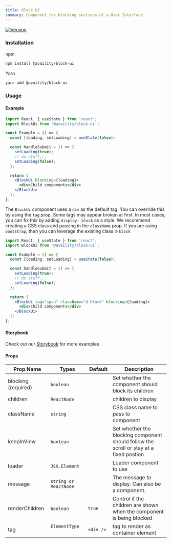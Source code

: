 ```yaml
---
title: Block UI
summary: Component for blocking sections of a User Interface
---
```


[![Version](https://img.shields.io/npm/v/@availity/block-ui.svg?style=for-the-badge)](https://www.npmjs.com/package/@availity/block-ui)

### Installation

npm

```bash
npm install @availity/block-ui
```

Yarn

```bash
yarn add @availity/block-ui
```

### Usage

#### Example

```jsx
import React, { useState } from 'react';
import BlockUi from '@availity/block-ui';

const Example = () => {
  const [loading, setLoading] = useState(false);

  const handleSubmit = () => {
    setLoading(true);
    // do stuff...
    setLoading(false);
  };

  return (
    <BlockUi blocking={loading}>
      <div>Child components</div>
    </BlockUi>
  );
};
```

The `BlockUi` component uses a `div` as the default tag. You can override this by using the `tag` prop. Some tags may appear broken at first. In most cases, you can fix this by adding `display: block` as a style. We recommend creating a CSS class and passing in the `className` prop. If you are using `bootstrap`, then you can leverage the existing class `d-block`

```jsx
import React, { useState } from 'react';
import BlockUi from '@availity/block-ui';

const Example = () => {
  const [loading, setLoading] = useState(false);

  const handleSubmit = () => {
    setLoading(true);
    // do stuff...
    setLoading(false);
  };

  return (
    <BlockUi tag="span" className="d-block" blocking={loading}>
      <div>Child components</div>
    </BlockUi>
  );
};
```

#### Storybook

Check out our [Storybook](https://availity.github.io/availity-react/storybook/?path=/story/bootstrap-components-block-ui--default) for more examples

#### Props

|  Prop Name            |  Types                |  Default  |  Description                                                                           |
| --------------------- | --------------------- | --------- | -------------------------------------------------------------------------------------- |
| blocking (required)   | `boolean`             |           | Set whether the component should block its children                                    |
| children              | `ReactNode`           |           | children to display                                                                    |
| className             | `string`              |           | CSS class name to pass to component                                                    |
| keepInView            | `boolean`             |           | Set whether the blocking component should follow the scroll or stay at a fixed postion |
| loader                | `JSX.Element`         |           | Loader component to use                                                                |
| message               | `string or ReactNode` |           | The message to display. Can also be a component.                                       |
| renderChildren        | `boolean`             | `true`    | Control if the children are shown when the component is being blocked                  |
| tag                   | `ElementType`         | `<div />` | tag to render as container element                                                     |
